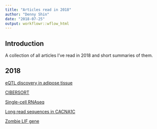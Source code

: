 ---
title: "Articles read in 2018"
author: "Denny Shin"
date: "2018-07-25"
output: workflowr::wflow_html
---

## **Introduction**

A collection of all articles I've read in 2018 and short summaries of them.


## **2018**

[eQTL discovery in adipose tissue](eQTL-adipose-tissue.html)

[CIBERSORT](CIBERSORT.html)

[Single-cell RNAseq](single-cell-RNAseq.html)

[Long read sequences in CACNA1C](long-read-seq-CACNA1C.html)

[Zombie LIF gene](zombie-lif-gene.html)